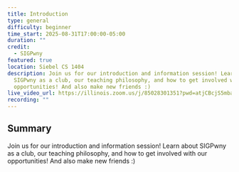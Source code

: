 ```yaml
---
title: Introduction
type: general
difficulty: beginner
time_start: 2025-08-31T17:00:00-05:00
duration: ""
credit:
  - SIGPwny
featured: true
location: Siebel CS 1404
description: Join us for our introduction and information session! Learn about
  SIGPwny as a club, our teaching philosophy, and how to get involved with our
  opportunities! And also make new friends :)
live_video_url: https://illinois.zoom.us/j/85028301351?pwd=atjCBcjS5mbaTa7nGHnhw4aHuMXvNN.1
recording: ""
---
```

## Summary

Join us for our introduction and information session! Learn about SIGPwny as a club, our teaching philosophy, and how to get involved with our opportunities! And also make new friends :)
